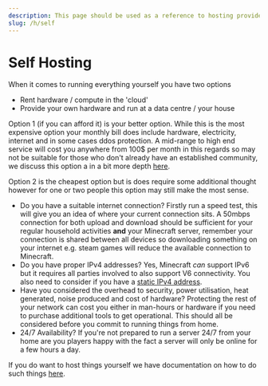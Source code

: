 ```yaml
---
description: This page should be used as a reference to hosting providers and is not a substitute for their TrustPilot and / or other clients real world experiences.
slug: /h/self
---
```


# Self Hosting 

When it comes to running everything yourself you have two options

- Rent hardware / compute in the 'cloud'
- Provide your own hardware and run at a data centre / your house 

Option 1 (if you can afford it) is your better option. While this is the most expensive option your monthly bill does include hardware, electricity, internet and in some cases ddos protection. A mid-range to high end service will cost you anywhere from 100$ per month in this regards so may not be suitable for those who don't already have an established community, we discuss this option a in a bit more depth [here](/h/types#bare-metal--vds).

Option 2 is the cheapest option but is does require some additional thought however for one or two people this option may still make the most sense.

- Do you have a suitable internet connection? Firstly run a speed test, this will give you an idea of where your current connection sits. A 50mbps connection for both upload and download should be sufficient for your regular household activities **and** your Minecraft server, remember your connection is shared between all devices so downloading something on your internet e.g. steam games will reduce the available connection to Minecraft.
- Do you have proper IPv4 addresses? Yes, Minecraft *can* support IPv6 but it requires all parties involved to also support V6 connectivity. You also need to consider if you have a [static IPv4 address](/ts/ip).
- Have you considered the overhead to security, power utilisation, heat generated, noise produced and cost of hardware? Protecting the rest of your network can cost you either in man-hours or hardware if you need to purchase additional tools to get operational. This should all be considered before you commit to running things from home. 
- 24/7 Availability? If you're not prepared to run a server 24/7 from your home are you players happy with the fact a server will only be online for a few hours a day.


If you do want to host things yourself we have documentation on how to do such things [here](/guides/self-host).

